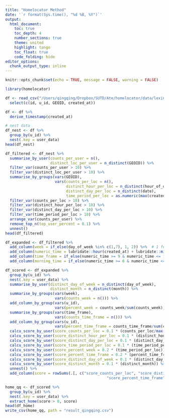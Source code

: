 ```yaml
---
title: "Homelocator Method"
date: '`r format(Sys.time(), "%d %B, %Y")`'
output: 
  html_document:
    toc: true 
    toc_depth: 4  
    number_sections: true  
    theme: united  
    highlight: tango  
    toc_float: true   
    code_folding: hide
editor_options: 
  chunk_output_type: inline
---
```


```r
knitr::opts_chunk$set(echo = TRUE, message = FALSE, warning = FALSE)
```

```r
library(homelocator)
```

```r
df <- read_csv("/Users/qingqing/Dropbox/SUTD/Ate/homelocator/data/lexington-with-GEOID-2012-2017.csv") %>% 
  select(c(id, u_id, GEOID, created_at)) 

df <- df %>% 
  derive_timestamp(created_at)

# nest data 
df_nest <- df %>% 
  group_by(u_id) %>% 
  nest(.key = user_data)
head(df_nest)
```

```r
df_filtered <- df_nest %>% 
  summarise_by_user(counts_per_user = n(), 
                    distinct_loc_per_user = n_distinct(GEOID)) %>% 
  filter_var(counts_per_user > 10) %>% 
  filter_var(distinct_loc_per_user > 10) %>% 
  summarise_by_groups(vars(GEOID), 
                      vars(counts_per_loc = n(), 
                           distinct_hour_per_loc = n_distinct(hour_of_day), 
                           distinct_day_per_loc = n_distinct(date), 
                           time_period_per_loc = as.numeric(max(created_at) - min(created_at), "days"))) %>% 
  filter_var(counts_per_loc > 10) %>% 
  filter_var(distinct_hour_per_loc > 10) %>% 
  filter_var(distinct_day_per_loc > 10) %>% 
  filter_var(time_period_per_loc > 10) %>% 
  arrange_var(counts_per_user) %>% 
  remove_top_n(top_user_percent = 0.1) %>% 
  unnest()
head(df_filtered)
```

```r
df_expanded <- df_filtered %>% 
  add_column(week = if_else(day_of_week %in% c(1,7), 1, 2)) %>%  # 1 for weekend, 2 for weekday 
  add_column(numeric_time = lubridate::hour(created_at) + lubridate::minute(created_at)/60 + lubridate::second(created_at) / 3600) %>% 
  add_column(time_frame = if_else(numeric_time >= 9 & numeric_time <= 18, 2, 1)) %>% # 1 for rest time, 2 for work time 
  add_column(morning_time = if_else(numeric_time >= 6 & numeric_time <= 12, 1, 2)) # 1 for morning, 2 for afternoon and night 
```

```r
df_scored <- df_expanded %>% 
  group_by(u_id) %>% 
  nest(.key = user_data) %>% 
  summarise_by_user(distinct_day_of_week = n_distinct(day_of_week), 
                    distinct_month = n_distinct(month)) %>% 
  summarise_by_groups(vars(week), 
                      vars(counts_week = n())) %>% 
  add_column_by_group(vars(u_id), 
                      vars(percent_week = counts_week/sum(counts_week))) %>% 
  summarise_by_groups(vars(time_frame), 
                      vars(counts_time_frame = n())) %>% 
  add_column_by_group(vars(u_id),
                      vars(percent_time_frame = counts_time_frame/sum(counts_time_frame))) %>% 
  calcu_score_by_user(score_counts_per_loc = 0.1 * (counts_per_loc/max(counts_per_loc))) %>% 
  calcu_score_by_user(score_distinct_hour_per_loc = 0.1 * (distinct_hour_per_loc/24)) %>% 
  calcu_score_by_user(score_distinct_day_per_loc = 0.1 * (distinct_day_per_loc/max(distinct_day_per_loc))) %>% 
  calcu_score_by_user(score_time_period_per_loc = 0.1 * (time_period_per_loc/max(as.numeric(time_period_per_loc)))) %>% 
  calcu_score_by_user(score_percent_week = 0.2 * (time_period_per_loc)) %>% 
  calcu_score_by_user(score_percent_time_frame = 0.2 * (percent_time_frame)) %>% 
  calcu_score_by_user(score_distinct_day_of_week = 0.1 * (distinct_day_of_week/7)) %>% 
  calcu_score_by_user(score_distinct_month = 0.1 * (distinct_month)) %>% 
  unnest() %>% 
  add_column(score = rowSums(.[, c("score_counts_per_loc", "score_distinct_hour_per_loc","score_distinct_day_per_loc","score_time_period_per_loc", "score_percent_week", 
                                             "score_percent_time_frame", "score_distinct_day_of_week", "score_distinct_month")]))
```

```r
home_qq <- df_scored %>% 
  group_by(u_id) %>% 
  nest(.key = user_data) %>% 
  extract_home(score > 0, score)
head(df_home)
write_csv(home_qq, path = "result_qingqing.csv")
```

